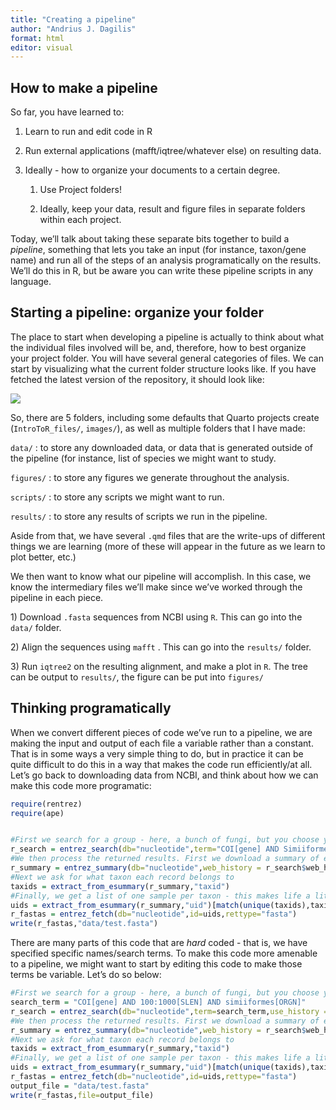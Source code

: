 ```yaml
---
title: "Creating a pipeline"
author: "Andrius J. Dagilis"
format: html
editor: visual
---
```


## How to make a pipeline

So far, you have learned to:

1.  Learn to run and edit code in R

2.  Run external applications (mafft/iqtree/whatever else) on resulting data.

3.  Ideally - how to organize your documents to a certain degree.

    1.  Use Project folders!

    2.  Ideally, keep your data, result and figure files in separate folders within each project.

Today, we'll talk about taking these separate bits together to build a *pipeline*, something that lets you take an input (for instance, taxon/gene name) and run all of the steps of an analysis programatically on the results. We'll do this in R, but be aware you can write these pipeline scripts in any language.

## Starting a pipeline: organize your folder

The place to start when developing a pipeline is actually to think about what the individual files involved will be, and, therefore, how to best organize your project folder. You will have several general categories of files. We can start by visualizing what the current folder structure looks like. If you have fetched the latest version of the repository, it should look like:

![](images/clipboard-157620235.png)

So, there are 5 folders, including some defaults that Quarto projects create (`IntroToR_files/`, `images/`), as well as multiple folders that I have made:

`data/` : to store any downloaded data, or data that is generated outside of the pipeline (for instance, list of species we might want to study.

`figures/` : to store any figures we generate throughout the analysis.

`scripts/` : to store any scripts we might want to run.

`results/` : to store any results of scripts we run in the pipeline.

Aside from that, we have several `.qmd` files that are the write-ups of different things we are learning (more of these will appear in the future as we learn to plot better, etc.)

We then want to know what our pipeline will accomplish. In this case, we know the intermediary files we'll make since we've worked through the pipeline in each piece.

1\) Download `.fasta` sequences from NCBI using `R`. This can go into the `data/` folder.

2\) Align the sequences using `mafft` . This can go into the `results/` folder.

3\) Run `iqtree2` on the resulting alignment, and make a plot in `R`. The tree can be output to `results/`, the figure can be put into `figures/`

## Thinking programatically

When we convert different pieces of code we've run to a pipeline, we are making the input and output of each file a variable rather than a constant. That is in some ways a very simple thing to do, but in practice it can be quite difficult to do this in a way that makes the code run efficiently/at all. Let's go back to downloading data from NCBI, and think about how we can make this code more programatic:

```r
require(rentrez)
require(ape)


#First we search for a group - here, a bunch of fungi, but you choose yours as appropriate
r_search = entrez_search(db="nucleotide",term="COI[gene] AND Simiiformes[ORGN] AND 100:1000[SLEN]",use_history = TRUE)
#We then process the returned results. First we download a summary of each record
r_summary = entrez_summary(db="nucleotide",web_history = r_search$web_history,retmax=500)
#Next we ask for what taxon each record belongs to
taxids = extract_from_esummary(r_summary,"taxid")
#Finally, we get a list of one sample per taxon - this makes life a little easier
uids = extract_from_esummary(r_summary,"uid")[match(unique(taxids),taxids)]
r_fastas = entrez_fetch(db="nucleotide",id=uids,rettype="fasta")
write(r_fastas,"data/test.fasta")
```

There are many parts of this code that are *hard* coded - that is, we have specified specific names/search terms. To make this code more amenable to a pipeline, we might want to start by editing this code to make those terms be variable. Let's do so below:

```r

#First we search for a group - here, a bunch of fungi, but you choose yours as appropriate
search_term = "COI[gene] AND 100:1000[SLEN] AND simiiformes[ORGN]"
r_search = entrez_search(db="nucleotide",term=search_term,use_history = TRUE)
#We then process the returned results. First we download a summary of each record
r_summary = entrez_summary(db="nucleotide",web_history = r_search$web_history,retmax=500)
#Next we ask for what taxon each record belongs to
taxids = extract_from_esummary(r_summary,"taxid")
#Finally, we get a list of one sample per taxon - this makes life a little easier
uids = extract_from_esummary(r_summary,"uid")[match(unique(taxids),taxids)]
r_fastas = entrez_fetch(db="nucleotide",id=uids,rettype="fasta")
output_file = "data/test.fasta"
write(r_fastas,file=output_file)
```
